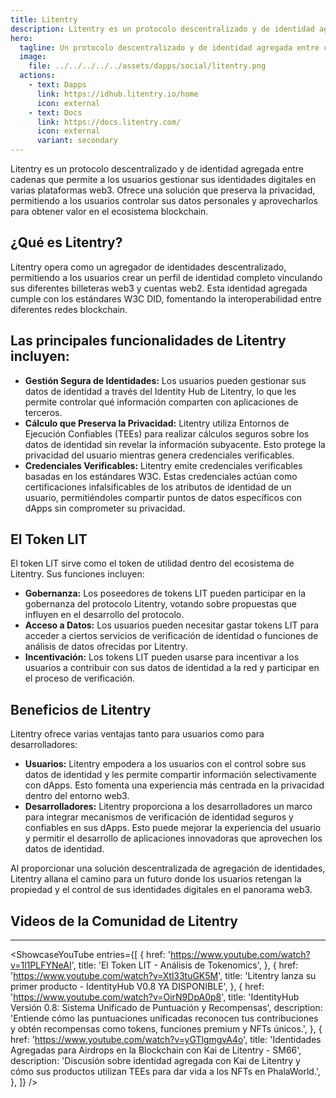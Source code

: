 ```yaml
---
title: Litentry
description: Litentry es un protocolo descentralizado y de identidad agregada entre cadenas que permite a los usuarios gestionar sus identidades digitales en varias plataformas web3.
hero:
  tagline: Un protocolo descentralizado y de identidad agregada entre cadenas.
  image: 
    file: ../../../../../assets/dapps/social/litentry.png
  actions:
    - text: Dapps
      link: https://idhub.litentry.io/home
      icon: external
    - text: Docs
      link: https://docs.litentry.com/
      icon: external
      variant: secondary
---
```



Litentry es un protocolo descentralizado y de identidad agregada entre cadenas que permite a los usuarios gestionar sus identidades digitales en varias plataformas web3. Ofrece una solución que preserva la privacidad, permitiendo a los usuarios controlar sus datos personales y aprovecharlos para obtener valor en el ecosistema blockchain.

## ¿Qué es Litentry?
Litentry opera como un agregador de identidades descentralizado, permitiendo a los usuarios crear un perfil de identidad completo vinculando sus diferentes billeteras web3 y cuentas web2. Esta identidad agregada cumple con los estándares W3C DID, fomentando la interoperabilidad entre diferentes redes blockchain.

## Las principales funcionalidades de Litentry incluyen:
- **Gestión Segura de Identidades:** Los usuarios pueden gestionar sus datos de identidad a través del Identity Hub de Litentry, lo que les permite controlar qué información comparten con aplicaciones de terceros.
- **Cálculo que Preserva la Privacidad:** Litentry utiliza Entornos de Ejecución Confiables (TEEs) para realizar cálculos seguros sobre los datos de identidad sin revelar la información subyacente. Esto protege la privacidad del usuario mientras genera credenciales verificables.
- **Credenciales Verificables:** Litentry emite credenciales verificables basadas en los estándares W3C. Estas credenciales actúan como certificaciones infalsificables de los atributos de identidad de un usuario, permitiéndoles compartir puntos de datos específicos con dApps sin comprometer su privacidad.

## El Token LIT
El token LIT sirve como el token de utilidad dentro del ecosistema de Litentry. Sus funciones incluyen:
- **Gobernanza:** Los poseedores de tokens LIT pueden participar en la gobernanza del protocolo Litentry, votando sobre propuestas que influyen en el desarrollo del protocolo.
- **Acceso a Datos:** Los usuarios pueden necesitar gastar tokens LIT para acceder a ciertos servicios de verificación de identidad o funciones de análisis de datos ofrecidas por Litentry.
- **Incentivación:** Los tokens LIT pueden usarse para incentivar a los usuarios a contribuir con sus datos de identidad a la red y participar en el proceso de verificación.

## Beneficios de Litentry
Litentry ofrece varias ventajas tanto para usuarios como para desarrolladores:
- **Usuarios:** Litentry empodera a los usuarios con el control sobre sus datos de identidad y les permite compartir información selectivamente con dApps. Esto fomenta una experiencia más centrada en la privacidad dentro del entorno web3.
- **Desarrolladores:** Litentry proporciona a los desarrolladores un marco para integrar mecanismos de verificación de identidad seguros y confiables en sus dApps. Esto puede mejorar la experiencia del usuario y permitir el desarrollo de aplicaciones innovadoras que aprovechen los datos de identidad.

Al proporcionar una solución descentralizada de agregación de identidades, Litentry allana el camino para un futuro donde los usuarios retengan la propiedad y el control de sus identidades digitales en el panorama web3.

## Videos de la Comunidad de Litentry
------------
<ShowcaseYouTube
  entries={[
        {
        href: 'https://www.youtube.com/watch?v=1l1PLFYNeAI',
      title: 'El Token LIT - Análisis de Tokenomics',
    },
            {
        href: 'https://www.youtube.com/watch?v=Xtl33tuGK5M',
      title: 'Litentry lanza su primer producto - IdentityHub V0.8 YA DISPONIBLE',
    },
                {
        href: 'https://www.youtube.com/watch?v=OirN9DpA0p8',
      title: 'IdentityHub Versión 0.8: Sistema Unificado de Puntuación y Recompensas',
      description: 'Entiende cómo las puntuaciones unificadas reconocen tus contribuciones y obtén recompensas como tokens, funciones premium y NFTs únicos.',
    },
                {
        href: 'https://www.youtube.com/watch?v=yGTlgmgvA4o',
      title: 'Identidades Agregadas para Airdrops en la Blockchain con Kai de Litentry - SM66',
      description: 'Discusión sobre identidad agregada con Kai de Litentry y cómo sus productos utilizan TEEs para dar vida a los NFTs en PhalaWorld.',
    },
  ]} />
